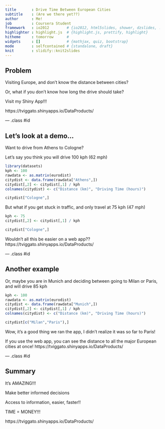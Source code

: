 ```yaml
---
title       : Drive Time Between European Cities
subtitle    : (Are we there yet??)
author      : Me!
job         : Coursera Student
framework   : io2012        # {io2012, html5slides, shower, dzslides, ...}
highlighter : highlight.js  # {highlight.js, prettify, highlight}
hitheme     : tomorrow      # 
widgets     : []            # {mathjax, quiz, bootstrap}
mode        : selfcontained # {standalone, draft}
knit        : slidify::knit2slides
---
```


## Problem

Visiting Europe, and don't know the distance between cities?

Or, what if you don't know how long the drive should take?

Visit my Shiny App!!!

https://tviggato.shinyapps.io/DataProducts/

--- .class #id 

## Let's look at a demo...

Want to drive from Athens to Cologne?

Let's say you think you will drive 100 kph (62 mph)

```r
library(datasets)
kph <- 100
rawdata <- as.matrix(eurodist)
citydist <- data.frame(rawdata["Athens",])
citydist[,2] <- citydist[,1] / kph
colnames(citydist) <- c("Distance (km)", "Driving Time (hours)")
```

```r
citydist["Cologne",]
```

But what if you get stuck in traffic, and only travel at 75 kph (47 mph)

```r
kph <- 75
citydist[,2] <- citydist[,1] / kph
```

```r
citydist["Cologne",]
```

Wouldn't all this be easier on a web app??
https://tviggato.shinyapps.io/DataProducts/

--- .class #id 

## Another example

Or, maybe you are in Munich and deciding between going to Milan or Paris, and will drive 85 kph

```r
kph <- 100
rawdata <- as.matrix(eurodist)
citydist <- data.frame(rawdata["Munich",])
citydist[,2] <- citydist[,1] / kph
colnames(citydist) <- c("Distance (km)", "Driving Time (hours)")
```

```r
citydist[c("Milan","Paris"),]
```

Wow, it's a good thing we ran the app, I didn't realize it was so far to Paris!

If you use the web app, you can see the distance to all the major European cities at once!
https://tviggato.shinyapps.io/DataProducts/

--- .class #id 

## Summary

It's AMAZING!!!

Make better informed decisions

Access to information, easier, faster!! 

TIME = MONEY!!!

https://tviggato.shinyapps.io/DataProducts/

